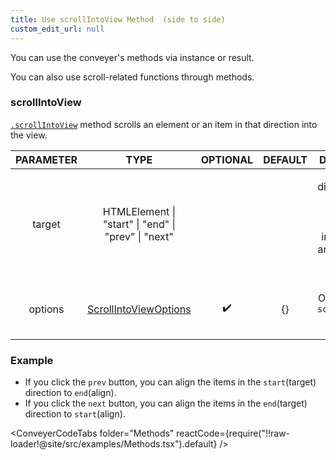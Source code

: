 ```yaml
---
title: Use scrollIntoView Method  (side to side)
custom_edit_url: null
---
```


You can use the conveyer's methods via instance or result.

You can also use scroll-related functions through methods.


### scrollIntoView
[`.scrollIntoView`](/docs/api/Conveyer#scrollIntoView) method scrolls an element or an item in that direction into the view.

|PARAMETER|TYPE|OPTIONAL|DEFAULT|DESCRIPTION|
|:---:|:---:|:---:|:---:|:---:|
|target|HTMLElement \| "start" \| "end" \| "prev" \| "next"|||<p>direction of the element. &quot;start&quot; and &quot;end&quot; find inside. &quot;prev&quot; and &quot;next&quot; find outside. </p>|
|options|[ScrollIntoViewOptions](/docs/api/ScrollIntoViewOptions)|✔️|{}|<p>Options for the <code>scrollIntoView</code> method. </p>|




<ScrollIntoViewTarget />


### Example

* If you click the `prev` button, you can align the items in the `start`(target) direction to `end`(align).
* If you click the `next` button, you can align the items in the `end`(target) direction to `start`(align).


<Methods />


<ConveyerCodeTabs folder="Methods" reactCode={require("!!raw-loader!@site/src/examples/Methods.tsx").default} />
